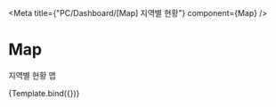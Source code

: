 

<Meta title={"PC/Dashboard/[Map] 지역별 현황"} component={Map} />

# Map

지역별 현황 맵


<Canvas>
    <Story
        name="Default"
        args={{
            leftItems: [1, 2, 3, 4, 5],
            rightItems: [1, 2, 3, 4, 5],
            legends: [
                {
                    color: "skyblue",
                    label: "가동 중",
                },
                {
                    color: "lightgrey",
                    label: "미가동",
                },
            ],
        }}
    >
        {Template.bind({})}
    </Story>
</Canvas>
